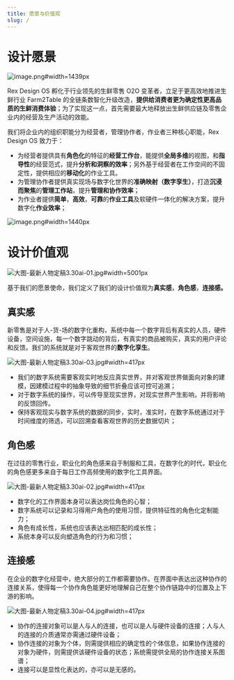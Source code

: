 ```yaml
---
title: 愿景与价值观
slug: /
---
```


<!--
  这个文件是从语雀文档同步生成的，请不要手动修改
  语雀文档地址 https://www.yuque.com/hema-fe/rex-design/values
  同步时间：2021-04-29 20:50:08
-->

# 设计愿景

![image.png#width=1439px](https://hippo-oss.oss-cn-hangzhou.aliyuncs.com/rex/design-images/values/bc61e589.png)

Rex Design OS 孵化于行业领先的生鲜零售 O2O 变革者，立足于更高效地推进生鲜行业 Farm2Table 的全链条数智化升级改造，**提供给消费者更为确定性更高品质的生鲜消费体验**；为了实现这一点，首先需要最大地释放出生鲜供应链及零售企业内的经营及生产活动的效能。

我们将企业内的组织职能分为经营者，管理协作者，作业者三种核心职能，Rex Design OS 致力于：

- 为经营者提供具有**角色化**的特征的**经营工作台**，能提供**全局多维**的视图，和**指导性**的经营范式，提升**分析和洞察的效率**；另外基于经营者在工作空间的不固定性，提供相应的**移动化**的作业工具。
- 为管理协作者提供真实现场与数字化世界的**准确映射（数字孪生）**，打造**沉浸而聚焦**的**管理工作站**，提升**管理和协作效率**；
- 为作业者提供**简单**，**高效**，**可靠**的**作业工具**及软硬件一体化的解决方案，提升数字化**作业效率**；

![image.png#width=1440px](https://hippo-oss.oss-cn-hangzhou.aliyuncs.com/rex/design-images/values/37517b3e.png)

# 设计价值观

![大图-最新人物定稿3.30ai-01.jpg#width=5001px](https://hippo-oss.oss-cn-hangzhou.aliyuncs.com/rex/design-images/values/21f383b3.jpg)

基于我们的愿景使命，我们定义了我们的设计价值观为**真实感**，**角色感**，**连接感。**

## 真实感

新零售是对于人-货-场的数字化重构，系统中每一个数字背后有真实的人员，硬件设备，空间设施，每一个数字跳动的背后，有真实的商品被购买，真实的用户评论和反馈。我们的系统就是对于客观世界的**数字化孪生**。

![大图-最新人物定稿3.30ai-03.jpg#width=417px](https://hippo-oss.oss-cn-hangzhou.aliyuncs.com/rex/design-images/values/8ddaad9f.jpg)

- 我们的数字系统需要客观实时地反应真实世界，并对客观世界做面向对象的建模，因建模过程中的抽象导致的细节折叠应该可控可追溯；
- 对于数字系统的操作，可以传导至现实世界，对现实世界产生影响，并将影响的反馈回传。
- 保持客观现实与数字系统的数据的同步，实时，准实时，在数字系统通过对于时间维度的筛选，可以回溯查看客观世界的历史数据切片；

## 角色感

在过往的零售行业，职业化的角色感来自于制服和工具，在数字化的时代，职业化的角色感更多来自于每日工作高频使用的数字化工具界面。

![大图-最新人物定稿3.30ai-02.jpg#width=417px](https://hippo-oss.oss-cn-hangzhou.aliyuncs.com/rex/design-images/values/57ae7574.jpg)

- 数字化的工作界面本身可以表达岗位角色的心智；
- 数字系统可以记录和习得用户角色的使用习惯，提供特征性的角色化定制能力；
- 角色有成长性，系统也应该表达出相匹配的成长性；
- 系统本身可以反向塑造角色的行为和习惯；

## 连接感

在企业的数字化经营中，绝大部分的工作都需要协作。在界面中表达出这种协作的连接关系，使得每一个协作角色能更好地理解自己在整个协作链路中的位置及上下游的影响。

![大图-最新人物定稿3.30ai-04.jpg#width=417px](https://hippo-oss.oss-cn-hangzhou.aliyuncs.com/rex/design-images/values/4f8efc31.jpg)

- 协作的连接对象可以是人与人的连接，也可以是人与硬件设备的连接；人与人的连接的介质通常亦需通过硬件设备；
- 协作连接的对象为个体，则需提供相应的确定性的个体信息，如果协作连接的对象为硬件，则需提供该硬件设备的状态；系统需提供全局的协作连接关系图谱；
- 连接可以是显性化表达的，亦可以是无感的。
